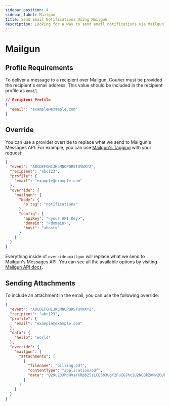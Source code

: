 ```yaml
---
sidebar_position: 4
sidebar_label: Mailgun
title: Send Email Notifications Using Mailgun
description: Looking for a way to send email notifications via Mailgun? This step-by-step tutorial will show you how to integrate Mailgun's API the easy way.
---
```



# Mailgun

## Profile Requirements

To deliver a message to a recipient over Mailgun, Courier must be provided the recipient's email address. This value should be included in the recipient profile as `email`.

```json title=JSON
// Recipient Profile
{
  "email": "example@example.com"
}
```

## Override

You can use a provider override to replace what we send to Mailgun's Messages API. For example, you can use [Mailgun's Tagging](https://documentation.mailgun.com/en/latest/user_manual.html#tagging) with your request:

```json title=JSON
{
  "event": "ABCDEFGHIJKLMNOPQRSTUVWXYZ",
  "recipient": "abc123",
  "profile": {
    "email": "example@example.com"
  },
  "override": {
    "mailgun": {
      "body": {
        "o:tag": "notifications"
      },
      "config": {
        "apiKey": "<your API Key>",
        "domain": "<domain>",
        "host": "<host>"
      }
    }
  }
}
```

Everything inside of `override.mailgun` will replace what we send to Mailgun's Messages API. You can see all the available options by visiting [Mailgun API docs](https://documentation.mailgun.com/en/latest/api-sending.html).

## Sending Attachments

To include an attachment in the email, you can use the following override:

```json
{
  "event": "ABCDEFGHIJKLMNOPQRSTUVWXYZ",
  "recipient": "abc123",
  "profile": {
    "email": "example@example.com"
  },
  "data": {
    "hello": "world"
  },
  "override": {
    "mailgun": {
      "attachments": [
        {
          "filename": "billing.pdf",
          "contentType": "application/pdf",
          "data": "Q29uZ3JhdHVsYXRpb25zLCB5b3UgY2FuIGJhc2U2NCBkZWNvZGUh"
        }
      ]
    }
  }
}
```

